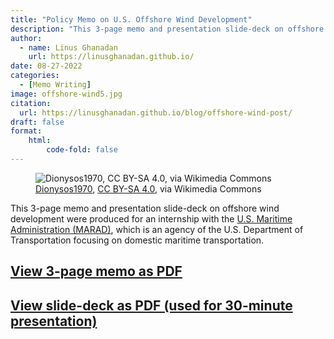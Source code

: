 ```yaml
---
title: "Policy Memo on U.S. Offshore Wind Development"
description: "This 3-page memo and presentation slide-deck on offshore wind development were produced for an internship with MARAD, which is an agency of the USDOT focusing on domestic maritime transportation."
author: 
  - name: Linus Ghanadan
    url: https://linusghanadan.github.io/
date: 08-27-2022
categories:
  - [Memo Writing]
image: offshore-wind5.jpg
citation:
  url: https://linusghanadan.github.io/blog/offshore-wind-post/
draft: false
format:
    html:
        code-fold: false
---
```


![[Dionysos1970](https://commons.wikimedia.org/wiki/File:Windpark_3449.jpg), [CC BY-SA 4.0](https://creativecommons.org/licenses/by-sa/4.0/deed.en), via Wikimedia Commons](offshore-wind5.jpg)

This 3-page memo and presentation slide-deck on offshore wind development were produced for an internship with the [U.S. Maritime Administration (MARAD)](https://www.maritime.dot.gov/), which is an agency of the U.S. Department of Transportation focusing on domestic maritime transportation.

## [View 3-page memo as PDF](offshore-wind-memo.pdf)

## [View slide-deck as PDF (used for 30-minute presentation)](offshore-wind-presentation.pdf)

